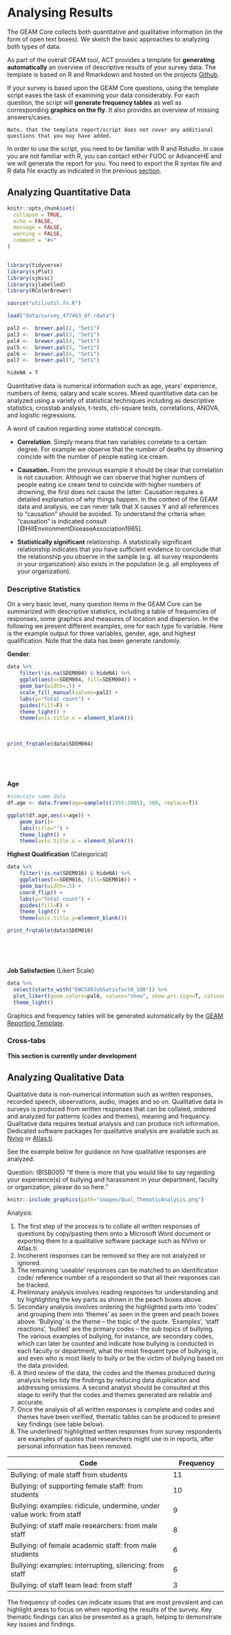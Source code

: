 # Analysing Results 

The GEAM Core collects both quantitative and qualitative information (in the form of open text boxes). We sketch the basic approaches to analyzing both types of data. 

As part of the overall GEAM tool, ACT provides a template for **generating automatically** an overview of descriptive results of your survey data. The template is based on R and Rmarkdown and hosted on the projects [Github](https://github.com/actongender/geam-report). 

If your survey is based upon the GEAM Core questions, using the template script eases the task of examining your data considerably. For each question, the script will **generate frequency tables** as well as corresponding **graphics on the fly**. It also provides an overview of missing answers/cases. 

```block
Note, that the template report/script does not cover any additional questions that you may have added. 
```

In order to use the script, you need to be familiar with R and Rstudio. In case you are not familiar with R, you can contact either FUOC or AdvanceHE and we will generate the report for you. You need to export the R syntax file and R data file exactly as indicated in the previous [section](#export-to-R). 


## Analyzing Quantitative Data

```r

knitr::opts_chunk$set(
  collapse = TRUE,
  echo = FALSE, 
  message = FALSE, 
  warning = FALSE,
  comment = "#>"
)


library(tidyverse)
library(sjPlot)
library(sjmisc)
library(sjlabelled)
library(RColorBrewer)

source("util/util.fn.R")

load("data/survey_477463_df.rdata")

pal2 <-  brewer.pal(2, "Set1")
pal3 <-  brewer.pal(3, "Set1")
pal4 <-  brewer.pal(4, "Set1")
pal5 <-  brewer.pal(5, "Set1")
pal6 <-  brewer.pal(6, "Set1")
pal7 <-  brewer.pal(7, "Set1")

hideNA = T

```

Quantitative data is numerical information such as age, years’ experience, numbers of items, salary and scale scores. 
Mixed quantitative data can be analyzed using a variety of statistical techniques including as descriptive statistics, crosstab analysis, t-tests, chi-square tests, correlations, ANOVA, and logistic regressions. 

A word of caution regarding some statistical concepts. 

- **Correlation**. Simply means that two variables correlate to a certain degree. For example we observe that the number of deaths by drowning coincide with the number of people eating ice cream. 

- **Causation.** From the previous example it should be clear that correlation is not causation. Although we can observe that higher numbers of people eating ice cream tend to coincide with higher numbers of drowning, the first does not cause the latter. Causation requires a detailed explanation of why things happen. In the context of the GEAM data and analysis, we can never talk that X causes Y and all references to “causation” should be avoided. To understand the criteria when “causation” is indicated consult [@HillEnvironmentDiseaseAssociation1965]. 

- **Statistically significant** relationship. A statistically significant relationship indicates that you have sufficient evidence to conclude that the relationship you observe in the sample (e.g. all survey respondents in your organization) also exists in the population (e.g. all employees of your organization). 


### Descriptive Statistics

On a very basic level, many question items in the GEAM Core can be summarized with descriptive statistics, including a table of frequencies of responses, some graphics and measures of location and dispersion. In the following we present different examples, one for each type fo variable. Here is the example output for three variables, gender, age, and highest qualification. Note that the data has been generate randomly. 

**Gender**:

```r

data %>% 
    filter(!is.na(SDEM004) & hideNA) %>% 
    ggplot(aes(x=SDEM004, fill=SDEM004)) + 
    geom_bar(width=.5) +
    scale_fill_manual(values=pal2) +
    labs(y="Total count") +
    guides(fill=F) +
    theme_light() +
    theme(axis.title.x = element_blank())
```

<p>&nbsp;</p>

```r

print_frqtable(data$SDEM004)
```
<p>&nbsp;</p>
<p>&nbsp;</p>

**Age**

```r
#simulate some data 
df.age <- data.frame(age=sample(c(1955:2005), 300, replace=T))

ggplot(df.age,aes(x=age)) + 
    geom_bar()+ 
    labs(title="") +
    theme_light() +
    theme(axis.title.x = element_blank())

```

**Highest Qualification** (Categorical)

```r

data %>% 
    filter(!is.na(SDEM016) & hideNA) %>% 
    ggplot(aes(x=SDEM016, fill=SDEM016)) + 
    geom_bar(width=.5) + 
    coord_flip() +
    labs(y="Total count") +
    guides(fill=F) + 
    theme_light() +
    theme(axis.title.y=element_blank())
```

```r

print_frqtable(data$SDEM016)
```
<p>&nbsp;</p>
<p>&nbsp;</p>


**Job Satisfaction** (Likert Scale)

```r
data %>%
  select(starts_with("EWCS89JobSatisfact8_SQ0")) %>%
  plot_likert(geom.colors=pal6, values="show", show.prc.sign=T, catcount = 4, cat.neutral = 3) + 
  theme_light()

```


Graphics and frequency tables will be generated automatically by the [GEAM Reporting Template](https://github.com/actongender/geam-report). 

### Cross-tabs 

**This section is currently under development**


## Analyzing Qualitative Data
Qualitative data is non-numerical information such as written responses, recorded speech, observations, audio, images and so on. Qualitative data in surveys is produced from written responses that can be collated, ordered and analyzed for patterns (codes and themes), meaning and frequency. Qualitative data requires textual analysis and can produce rich information. Dedicated software packages for qualitative analysis are available such as [Nvivo](https://www.qsrinternational.com/nvivo/home) or [Atlas.ti](https://atlasti.com). 

See the example below for guidance on how qualitative responses are analyzed.

Question: (BISB005) "If there is more that you would like to say regarding your experience(s) of bullying and harassment in your department, faculty or organization, please do so here."

```r
knitr::include_graphics(path="images/Qual_ThematicAnalysis.png")
```

Analysis:

1. The first step of the process is to collate all written responses of questions by copy/pasting them onto a Microsoft Word document or exporting them to a qualitative software package such as NVivo or Atlas.ti. 
2. Incoherent responses can be removed so they are not analyzed or ignored.
3. The remaining ‘useable’ responses can be matched to an identification code/ reference number of a respondent so that all their responses can be tracked.
4. Preliminary analysis involves reading responses for understanding and by highlighting the key parts as shown in the peach boxes above.
5. Secondary analysis involves ordering the highlighted parts into ‘codes’ and grouping them into ‘themes’ as seen in the green and peach boxes above. ‘Bullying’ is the theme – the topic of the quote. ‘Examples’, ‘staff reactions’, ‘bullied’ are the primary codes – the sub topics of bullying. The various examples of bullying, for instance, are secondary codes, which can later be counted and indicate how bullying is conducted in each faculty or department, what the most frequent type of bullying is, and even who is most likely to bully or be the victim of bullying based on the data provided. 
6. A third review of the data, the codes and the themes produced during analysis helps tidy the findings by reducing data duplication and addressing omissions. A second analyst should be consulted at this stage to verify that the codes and themes generated are reliable and accurate.
7. Once the analysis of all written responses is complete and codes and themes have been verified, thematic tables can be produced to present key findings (see table below).
8. The underlined/ highlighted written responses from survey respondents are examples of quotes that researchers might use in in reports, after personal information has been removed.



| Code                         | Frequency|
|------------------------------|----------|
| Bullying: of male staff from students | 11 |
| Bullying: of supporting female staff: from students | 10 |
| Bullying: examples: ridicule, undermine, under value work: from staff | 9 |
| Bullying: of staff male researchers: from male staff | 8 | 
| Bullying: of female academic staff: from male students | 6 | 
| Bullying: examples: interrupting, silencing: from staff | 6 | 
| Bullying: of staff team lead: from staff | 3 | 

The frequency of codes can indicate issues that are most prevalent and can highlight areas to focus on when reporting the results of the survey. Key thematic findings can also be presented as a graph, helping to demonstrate key issues and findings.



